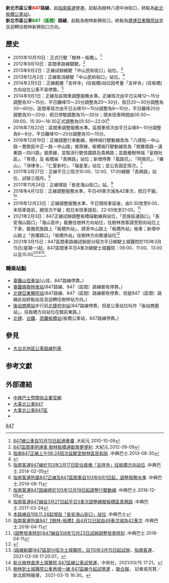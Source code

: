 {{Infobox Bus Route
| number = 新北市區847路線
| image =[[File:指南客運609-FR_847.jpg|250px]][[File:指南客運610-FR_847經貴興路.jpg|250px]][[File:Taipei_bus_142-FR.jpg|250px]]
| bgcolor = white
| fontcolor = red
| system = 新北市區
| manager = 新北市交通局運輸管理科
| operator =<!-- 注释出：[[File:CSGroupBusLogo.svg|50px]] -->[[指南客運|指南客運]]
| garage = 樹林站
| vehicle= [[File:標誌(小)mark(S).jpg|25px]]全線配置低底盤公車
| start =樹林八德中洲街口
| via = {{BS-map
|title=新北市區公車847路線站牌
|legend=0
|lua=1
|collapse = yes
|map=
KBHFa~~樹林站
BHF~~八德中洲街口
BHF(R)f~~陽光峇里
BHF~~水景
BHF~~風路坑
BHF~~阿南坑
BHF~~風路坑
BHF~~樂山
BHF~~淨律寺
BHF~~山佳
BHF~~中洲街口
BHF(L)g~~吉祥寺
BHF~~山佳國小
BHF~~東山
BHF~~{{rint|tw|tra}}[[南樹林車站|南樹林火車站]]
BHF~~東山里
BHF~~東榮街口
BHF~~大同國小
BHF~~和平街口
BHF~~[[新北市立樹林高級中學|樹林中學]]
BHF~~篤行路三段
BHF~~溪福里
BHF~~沙崙國小(篤行路)
BHF~~崑崙里
BHF~~沙崙里
BHF(L)g~~南雅站
BHF~~[[亞東科技大學|亞東科技大學]](南雅南路)
BHF~~{{rint|tw|trtc}}[[亞東醫院站|捷運亞東醫院站]]
BS2+l\BS2+r
仁愛新村! !BHF\BHF~~貴興路
福星里! !BHF\fhKRZW 
BS2l\BS2r
BHF~~ 鄉雲里
BS2+l\BS2+r
後站商圈! !BHF(R)f\BHF(L)g~~後站商圈
介壽公園(館前東路)! !BHF(R)f\BHF(L)g~~板橋外站
民族區運路口! !BHF(R)f\BHF(L)g~~民權路口
長安海山街口! !BHF(R)f\hKRZW 
[[新北市立海山高級中學|海山中學]]! !BHF(R)f\hKRZW 
第一運動場! !BHF(R)f\hKRZW 
BS2l\BS2r
BHF~~[[新北市政府|新北市政府]](新府路)
BS2+l\BS2+r
STR\BHF(L)g~~{{rint|tw|trtc}}{{rint|tw|thsr}}{{rint|tw|tra}}[[新北板橋公車站|新北板橋公車站]]
STRl\STRr
}}
| end =[[新北板橋公車站|新北板橋公車站]]
| length =
| level =06：00－21：00
| frequency =
平日
<br>06:00 06:20 06:40 07:00 07:20 
<br>07:40 08:00 08:30 09:00 09:30 
<br>10:00 10:30 11:00 11:30 12:00 
<br>12:30 13:00 13:30 14:00 14:30
<br>15:00 15:20 15:40 16:00 16:20
<br>16:40 17:00 17:20 17:40 18:00
<br>18:30 19:00 19:30 20:00 20:30
<br>21:00 
<br>(10:00 12:00 17:00 班次繞駛貴興路)
<br>假日
<br>06:00 07:00 08:00 08;40 09:20
<br>10:00 10:30 11:00 11:30 12:00
<br>12:30 13:00 13:30 14:00 14:30
<br>15:00 15:30 16:00 16:40 17:20
<br>18:00 19:00 20:00 21:00 
| time =
| fare = 台北聯營一段票
| other_route =
| compete =
}}
{{Infobox Bus Route
| number = 新北市區847（區間車）路線
| image = [[File:指南客運128-U3_847區間車.jpg|250px]][[File:指南客運051-FZ_847經土城醫院區間車.jpg|250px]]
| bgcolor = white
| fontcolor = green
| system = 新北市區
| manager = 新北市交通局運輸管理科
| operator =<!-- 注释出：[[File:CSGroupBusLogo.svg|50px]] -->[[指南客運|指南客運]]
| garage = 樹林站
| vehicle= [[File:標誌(小)mark(S).jpg|25px]]全線配置低底盤公車
| start =樹林新興街口
| via = {{BS-map
|title=新北市區公車847（區間）路線站牌
|legend=0
|lua=1
|collapse = yes
|map=
KBHFa~~樹林站
BHF~~新興街口
BHF~~山佳國小
BHF~~東山
BHF~~{{rint|tw|tra}}[[南樹林車站|南樹林火車站]]
BHF~~東山里
BHF~~東榮街口
BHF~~大同國小
BHF~~和平街口
BHF~~[[新北市立樹林高級中學|樹林中學]]
'''【不繞駛土城醫院動線】'''! !BS2+l\BS2+r~~'''【繞駛土城醫院動線】'''
篤行路三段! !BHF\BHF~~篤行路口
溪福里! !BHF\BHF~~[[城林大橋|城林橋]]
沙崙國小（篤行路）! !BHF\BHF~~[[新北市私立中華高級中學|中華中學]](城林路)
崑崙里! !BHF\BHF~~土城二
沙崙里! !BHF\BHF~~忠義路口
STR\BHF~~[[土城區|土城區]]公所
STR\BHF~~{{rint|tw|trtc}}[[土城站_(新北市)|捷運土城站]]
STR\BHF~~土城醫院
STR\BHF~~柑林橋
STR\BHF(R)f~~土城青年住宅
STR\BHF~~明德市民活動中心
STR\BHF~~中央公園
STR\BHF~~大同莊園
STR\BHF~~日新里
STR\BHF~~貨饒里
STR\BHF~~中央路
STR\BHF(R)f~~中央一站
BS2l\BS2r
BHF(L)g~~南雅站
BHF~~[[亞東科技大學|亞東科技大學]](南雅南路)
KBHFe~~{{rint|tw|trtc}}[[亞東醫院站|捷運亞東醫院站]]
}}
| end =[[亞東醫院站|捷運亞東醫院站]]
| length =
| level =05：50－22：00
| frequency =尖峰 5－8分鐘一班<br />離峰 10－15分鐘一班<br />假日 15－30分鐘一班<br />(07:00、09:00 11:00 13:00 15:00 班次繞駛土城醫院)
| time =
| fare = 台北聯營一段票
| other_route =
| compete =
}}
'''新北市區公車<span style="color:red;">847</span>路線'''，由[[指南客運|指南客運]]營運。起點為樹林八德中洲街口，終點為[[新北板橋公車站|新北板橋公車站]])。<br />'''新北市區公車<span style="color:green;">847（區間）</span>路線'''，起點為樹林新興街口，終點為[[亞東醫院站|捷運亞東醫院站]]並且迴轉往樹林新興街口方向。

== 歷史 ==
* 2010年10月10日：正式行駛「樹林－板橋」。<ref>[http://www.epochtimes.com/b5/10/10/9/n3049151.htm 847線公車自10月10日起通車囉] {{Wayback|url=http://www.epochtimes.com/b5/10/10/9/n3049151.htm |date=20190610131215 }}.大紀元.2010-10-09</ref>
* 2012年9月10日：區間車路線闢駛。<ref>[http://www.epochtimes.com/b5/12/9/9/n3678582.htm847%E5%8D%80%E9%96%93%E8%BB%8A%E6%98%8E%E9%80%9A%E8%BB%8A-%E6%A8%B9%E6%9E%97%E6%9D%BF%E6%A9%8B%E9%80%9A%E5%8B%A4%E6%97%8F%E6%9B%B4%E4%BE%BF%E5%88%A9.html 847區間車明通車 樹林板橋通勤族更便利] {{Wayback|url=http://www.epochtimes.com/b5/12/9/9/n3678582.htm847%E5%8D%80%E9%96%93%E8%BB%8A%E6%98%8E%E9%80%9A%E8%BB%8A-%E6%A8%B9%E6%9E%97%E6%9D%BF%E6%A9%8B%E9%80%9A%E5%8B%A4%E6%97%8F%E6%9B%B4%E4%BE%BF%E5%88%A9.html |date=20160304110922 }}.大紀元.2012-09-09</ref>
* 2013年9月2日：正線試辦繞駛「中山民和街口」站位。<ref>[http://www.csgroup-bus.com.tw/news/news_show.asp?tbKey=719 指南847正線上午06:24班次延駛至樹林區民和街] {{Wayback|url=http://www.csgroup-bus.com.tw/news/news_show.asp?tbKey=719 |date=20171216201102 }}.中興巴士.2013-08-30</ref>
* 2013年12月2日：正線取消繞駛「中山民和街口」站位。<ref>{{Cite web |url=http://www.transtaipei.idv.tw/r1/r1_19/z847.htm |title=取消繞駛中山民和街口班次 |access-date=2018-04-28 |archive-date=2019-09-09 |archive-url=https://web.archive.org/web/20190909225909/http://www.transtaipei.idv.tw/r1/r1_19/z847.htm |dead-url=no }}</ref>
* 2014年2月5日：正線裁撤「吉祥寺」(往板橋)站位因考量「吉祥寺」(往板橋)方向站位公車不易停靠。<ref>[http://www.csgroup-bus.com.tw/news/news_show.asp?tbKey=785 指南客運847線於103年2月17日配合裁撤「吉祥寺」往板橋方向站位] {{Wayback|url=http://www.csgroup-bus.com.tw/news/news_show.asp?tbKey=785 |date=20171216144056 }}.中興巴士.2014-02-05</ref>
* 2014年9月1日：正線及區間車調整服務水準。正線班次由平日尖峰12～15分調整為10～15分，平日離峰15～20分調整為20～30分，假日20～30分調整為30～60分。區間車班次由平日尖峰10～15分調整為8～10分，平日離峰20分調整為10～20分，假日停駛調整為15～30分；頭末班車時間由05:50～09:00、15:30～18:30正式調整為05:50～22:00<ref>[http://www.csgroup-bus.com.tw/news/news_show.asp?tbKey=829 指南客運所屬847正線及847區間車自103年9月1日起，調整服務水準] {{Wayback|url=http://www.csgroup-bus.com.tw/news/news_show.asp?tbKey=829 |date=20171216144057 }}.中興巴士.2014-08-11</ref>
* 2016年7月22日：區間車調整服務水準。區間車班次由平日尖峰8～10分調整為6～8分，平日離峰10～20分調整為10～15分。
* 2016年12月19日：正線調整行車動線，樹林端行駛動線改為「八德街－中山路－鶯歌區中正一路－中山路」接原線，板橋端行駛動線改為「南雅南路－遠東路－四川路」接原線，並取消行駛佳園路及貴興路；並裁撤樹林端「皇翔社區」、「育德」及 板橋端「貴興路」站位；新增停靠「風路坑」、「阿南坑」、「樂山」、「淨律寺」、「仁愛新村」、「福星里」站位；並公告固定班次。<ref>[http://www.csgroup-bus.com.tw/news/news_show.asp?tbKey=1229 指南客運847路線將於105年12月19日起調整行駛動線] {{Wayback|url=http://www.csgroup-bus.com.tw/news/news_show.asp?tbKey=1229 |date=20171216201100 }}.中興巴士.2016-12-05</ref>
* 2017年3月27日：正線平日三班次10:00、12:00、17:00繞駛「貴興路」站位，試辦三個月。<ref>[http://www.csgroup-bus.com.tw/news/news_show.asp?tbKey=1289 指南客運847線自3月27日起平日3車次調整繞駛板橋區貴興路] {{Wayback|url=http://www.csgroup-bus.com.tw/news/news_show.asp?tbKey=1289 |date=20170331115001 }}.中興巴士.2017-03-24</ref>
* 2017年11月24日：正線增設「長安海山街口」站。<ref>[http://www.csgroup-bus.com.tw/search/SearchLine.asp?Func=LIST&fBus=3&fLine=218 本路線自106.11.24起增設「長安海山街口」站位] {{Wayback|url=http://www.csgroup-bus.com.tw/search/SearchLine.asp?Func=LIST&fBus=3&fLine=218 |date=20190124001407 }}.中興巴士</ref>
* 2018年4月12日：正線調整服務水準，平日49車次減為42車次，假日不變。<ref>[http://www.csgroup-bus.com.tw/news/news_show.asp?tbKey=1438 指南客運所屬847【樹林-板橋】自4月12日起由49車次減為42車次] {{Wayback|url=http://www.csgroup-bus.com.tw/news/news_show.asp?tbKey=1438 |date=20180429024346 }}.中興巴士.2018-04-11</ref>
* 2019年12月23日：正線調整服務水準，平日頭班車延後，由5:30改至6:00，末班車提前，總班次不變；假日末班車提前，22:00改至21:00。<ref>[http://www.csgroup-bus.com.tw/news/news_show.asp?tbKey=1832 (調整發車時刻)847線自108年12月23日試辦調整發車時刻] {{Wayback|url=http://www.csgroup-bus.com.tw/news/news_show.asp?tbKey=1832 |date=20191219013059 }}.中興巴士.2018-04-11</ref>
*2021年2月3日：847正線試辦調整板橋端動線與站位，「民族區運路口」「長安海山路口」「海山高中」裁撤往樹林方向站位，往樹林旅客請至對向站位上下車，裁撤民族路上「板橋外站」，請至中山路上「板橋外站」候車；新增中山路上「民權路口」「板橋外站」往樹林方向單邊站位<ref>{{Cite web |url=http://www.csgroup-bus.com.tw/WebMaster/?module=news&func=_detail&id=426 |title=(動線調整)自2/3起，847線試辦調整板橋端動線與站位 |access-date=2021-04-19 |archive-date=2021-04-20 |archive-url=https://web.archive.org/web/20210420162057/http://www.csgroup-bus.com.tw/WebMaster/?module=news&func=_detail&id=426 |dead-url=no }}</ref>
*2021年3月15日：847區間車路線試辦部分班次平日繞駛土城醫院於110年3月15日(星期一)起，847區間車平日4車次繞駛土城醫院：09:00、11:00、13:00以及15:00<ref>[http://www.csgroup-bus.com.tw/WebMaster/?module=news&func=_detail&id=500 (路線新闢)847區部分班次土城醫院，自110年3月15日起試辦]，[[指南客運|指南客運]]，2021-03-09 17:20:07。</ref><ref>[https://www.cna.com.tw/news/aloc/202103150213.aspx?fbclid=IwAR3_E4sSy9h2kq_tERMh-OGvZzVr5oHwaZoV9eXaOXy_qkcCizmyOcBbec0 新北樹林直達土城醫院 847區線公車試營運]，中央社，2021/03/15 17:21。</ref><ref>[https://udn.com/news/story/7266/5319416 樹林到土城醫院公車再增一線 847區線今起試營運] {{Wayback|url=https://udn.com/news/story/7266/5319416 |date=20210323105151 }}，[[聯合報|聯合報]]， 記者吳亮賢／新北即時報導， 2021-03-15 16:30。</ref>。
===轉乘站點===
* [[臺灣鐵路管理局|臺鐵]][[山佳車站|山佳車站]](山佳，847路線停靠。)
* [[臺灣鐵路管理局|臺鐵]][[南樹林車站|南樹林車站]](847路線、847（區間）路線都有停靠。)
* [[臺北捷運|北捷]][[亞東醫院站|亞東醫院站]](847路線、847（區間）路線都有停靠，但是847（區間）路線此站終點站並且迴轉往樹林站方向。)
* [[府中站_(臺灣)|後站商圈站]]步行前[[臺北捷運|北捷]][[府中站_(臺灣)|府中站]](847路線停靠，但是公車站位叫作「後站商圈站」，往板橋方向站位在館前東路。)
* [[臺北捷運|北捷]]、[[台灣鐵路局|台鐵]]、[[台灣高速鐵路|高鐵]][[板橋車站_(臺灣)|板橋站]](板橋公車站，847路線停靠。)

==參見==
* [[大台北地區公車路線列表|大台北地區公車路線列表]]

==参考文獻==
{{reflist}}

==外部連結==
*[http://www.csgroup-bus.com.tw/ 中興巴士暨關係企業官網] {{Wayback|url=http://www.csgroup-bus.com.tw/ |date=20160829021456 }} 
*[https://ebus.gov.taipei/EBus/VsSimpleMap?gb=0&routeid=0400084700# 大臺北公車847]
*[https://ebus.gov.taipei/EBus/VsSimpleMap?gb=0&routeid=0400084720 大臺北公車847區]
*{{facebook|TransTaipei|暢行台北公車客運資訊站}}

{{新北市區公車路線}}
{{台北聯營公車路線}}
{{台北聯營公車}}
[[Category:新北市區公車路線|847]]
